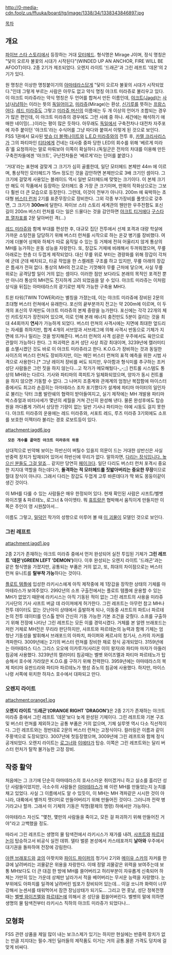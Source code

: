 http://0-media-cdn.foolz.us/ffuuka/board/tg/image/1338/34/1338343846897.jpg

[[목차]]

== 개요 ==
[[파이브 스타 스토리]]에서 등장하는 거대 [[모터헤드]]. 형식명은 Mirage J이며, 정식 명칭은 "닻이 오르자 불꽃의 시대가 시작된다"(WINDED UP AN ANCHOR, FIRE WILL BE AFOOT)이다. 2종 2기가 제조되었다. 오렌지 라이트 '드래곤'과 그린 레프트 '데몬'의 2기가 있다.

원 명칭은 이상한 명칭붙이기의 [[아마테라스]]답게 "닻이 오르자 불꽃의 시대가 시작되었다."인데 그렇게 부르는 사람은 아무도 없고 약식 명칭 야크트 미라쥬로 불리우고 있다. 이 야크트 미라쥬라는 약식 명칭은 두 언어를 합쳐서 만든 이름인데, [[예거|야크트(Jagd)]]는 [[사냥]]/[[사냥]]하는 이라는 뜻의 [[독일어]]이고, [[미라쥬]](Mirage)는 환상, [[신기루]]를 뜻하는 [[프랑스어]]다. [[레드 미라쥬]]도 그렇고 [[미라쥬 머신]]의 이름에는 두 개 이상의 언어가 조합되는 경우가 많은 편인데, 이 야크트 미라쥬의 경우에도 그런 사례 중 하나. 세간에는 해석하기 애매한 네이밍(...)이라는 평이 많은 듯하다. 아무래도 [[독일]]에서 구축전차나 대전차 자주포에 자주 붙이던 '야크트'라는 수식어를 그냥 따다와 붙여서 이렇게 된 것으로 보인다. FSS 1권에서 묘사된 [[밧슈 더 블랙나이트]]와 [[L.E.D 미라쥬]]와의 전투 후, [[카렐 크리사리스]]가 그의 파티마인 [[티타]]에게 건네는 대사중 중파 당한 LED의 회수를 위해 '베르게 미라쥬'를 요청하자는 말로 마뤄보아 이쪽이 확실하다.(독일군은 전차의 차대를 이용해 만든 구축전차들에겐 '야크트', 구난전차들은 '베르게'라는 단어를 붙였다.)

'거대'라는 표현에 걸맞게 그 크기가 심히 골룸한데, 일단 모터헤드 본체만 44m 에 이르며, 통상적인 모터헤드가 15m 정도인 것을 감안하면 본체만으로 3배 크기인 셈이다. 그 크기에 걸맞게 사용있는 블레이드 역시 일반 모터헤드에 맞멎는 크기이다. 이 본체 크기만 해도 이 작품에서 등장하는 모터헤드 중 가장 큰 크기이며, 만화의 작화상으로는 그보다 훨씬 더 큰 모습으로 등장한다. 그런데, 이것이 전부가 아니다. 200m 에 육박하는 초대형 [[버스터 런처]] 2기를 표준무장으로 장비한다. 그외 각종 부가장비를 풀셋으로 갖추면, 그 크기가 '''300m'''에 달한다. 파이브 스타 스토리 세계관의 웬만한 우주전함도 포신길이 200m 버스터 런처를 다는 일은 드물다는 것을 감안하면 [[야크트 티거]]에다 [[구스타프 열차포]]를 2문 달아버린 격(...)

[[레드 미라쥬]]와 함께 부대를 편성한 후, 대규모 집단 전투에서 선제 포격과 대량 학살에 가까운 소탕전을 담당하기 위해 버스터 런쳐를 시작으로 하는 온갖 병기를 장비했다. 여기에 더불어 상체와 하체가 따로 움직일 수 있는 등 거체에 전혀 어울리지 않게 통상의 MH를 능가하는 운동 성능을 자랑한다. 또, 장갑도 거체에 비례해서 두꺼워졌으며, 무릎 아래로는 한층 더 두껍게 제작되었다. 대신 무릎 위로 부터는 경량화를 위해 장갑이 각처에 군데 군데 배치되고, 타공 작업을 한 스켈레톤 구조를 하고 있지만, 무릎 아래의 장갑은 틈새가 전혀 없다. 통상의 MH의 전고로는 기껏해야 무릎 근처에 닿으며, 사실 무릎 위로는 공격당할 일이 거의 없는 셈이다. 이러한 점만 보다라도 본래의 목적인 포격전 뿐만 아니라 통상의 MH전도 진지하게 고려 되었음을 알 수 있다. 야크트 미라쥬는 이처럼 상식을 뒤집는 아마테라스의 광기로만 제작 가능한 구축용 MH다.

트윈 타워(TWIN TOWER)라는 별칭을 가졌는데, 이는 야크트 미라쥬에 장비된 2문의 초대형 버스터 런쳐에서 유래한다. 포신의 끝부분까지 전고는 약 200m에 이르며, 이 두개의 포신의 무게만도 야크트 미라쥬의 본체 중량을 능가한다. 포신에는 각각 22개의 체인 카트릿지가 장전되어 있으며, 이로 인해 본래 에너지 충전만도 5분이 걸리는 것을 최대 44회까지 '''연사'''가 가능하게 되었다. 버스터 런쳐의 사격시에는 지면에 최대한 엎드리는 자세를 취하지만, 합계 4개의 서브암과 서브레그에 의해 사격시 반동으로 기체가 지면에 뜨거나 밀리는 것을 방지해준다. 버스터 런쳐의 사격 섬광은 우주에서도 육안으로 관찰이 가능하다 한다. 그 파괴력은 죠커 성단 사상 최강 최대이며, 3239년에 캘러미티를 소멸시켰던 것도 바로 이 야크트 미라쥬라고 한다. K.O.G.가 장비하는 것과 동일한 사이즈의 버스터 런쳐도 장비하지만, 이는 메인 버스터 런쳐의 표적 예측을 위한 시범 사격으로 사용한다.[* 그냥 레이저 장비를 써도 되지만, 우아함과 형식미를 추구하는 조커 성단 사람들은 그런 짓을 하지 않는다...고 작가가 메모해뒀다-_-;;]  
컨트롤 시스템도 통상의 MH와는 다르다. 기사와 파티마의 콕피트가 일체화되었으며, 양자가 동시 컨트롤을 하지 않으면 기동할 수 없다. 그 나머지 조종계와 관제계의 엄청난 복잡함에 마이스터 중에서도 최고라 손꼽히는 아마테라스 조차 포기했다가 설계에 파티마 마이터의 일인자로 불리는 닥터 크롬 발란쉐의 협력이 받아들여지고, 실기 제작에는 MH 개발용 파티마 박스츄얼과 비터샤세가 몇년의 세월을 거쳐 간신히 완성해 낸다. 물론 완성후에도 탑승원을 까다롭게 가려서 상당한 기량이 없는 일반 기사나 파티마는 야예 시동도 걸지 못한다. 야크트 미라쥬의 운용에는 레드 미라쥬와, 서포트 레드, 루즈 미라쥬 3기외에도 소프를 보호한 이젝터라 불리는 경호 로보트등이 있다.

attachment:jagd6.jpg
  '''모든 개수를 끝마친 야크트 미라쥬의 위용'''

상대적으로 빈약해 보이는 하반신이 버틸수 있을지 의문이 드는 거대한 상반신은 사실 반중력 장치가 탑재되어 있어서 하반신에 무리가 없다. 
말하자면, [[다리 따위는 장식입니다|다리는 장식입니다. 높으신 분들도 그걸 알죠]]... 같지만 당연히 [[페이크]]다. 일단 다리도 버스터 런처 포격시 중요한 지지대 역할을 하는데다가, '''돌격하는 적 모터헤드를 짓밟아버리는 중요한 무장'''이므로 절대 장식이 아니다. 그래서 다리는 장갑도 두껍게 고루 바른데다가 딱 봐도 몽둥이같이 생긴 것이다.

이 MH를 다룰 수 있는 사람들은 매우 한정되어 있다. 현재 확인된 사람은 샤프트/벨벳 와이즈멜 & 파르테노, 로그너 & 아이엣타. 뭐 [[휴트랑]]은 협박해서 움직이게 만들지만 이쪽은 주인이 영 시원찮아서...

이름도 그렇고, [[밀덕]]인 작가의 성향으로 미루어 볼 때 [[야크트 티거|이 괴물]]이 모델인 것으로 보인다.

=== 그린 레프트 ===
attachment:jagd1.jpg

2종 2기가 존재하는 야크트 미라쥬 중에서 먼저 완성되어 실전 투입된 기체가 '''그린 레프트 '데몬'(GREEN LEFT 'DEMON')'''이다. 이후 완성되는 오렌지 라이트 '드래곤'과는 같은 형식명을 가졌지만, 공통되는 부품은 거의 없고, 또, 최대의 차이점으로는 버스터 런쳐 유니트를 '''탈부착 가능'''하다는 것이다.

[[플로트 템플]]에 입성한 라키시스에게 아직 제작중에 제 1장갑을 장작한 상태의 기체를 아마테라스가 보여주었다. 2992년의 소프 구출전에서는 플로트 템플에 운용할 수 있는 MH가 없었기 때문에 라키시스는 아직 기동된 적이 없는 그린 레프트의 사용을 미라쥬 기사단의 기사 샤프트 버글 데 라이져에게 허가한다. 그린 레프트는 아무런 참고 MH나 전투 데이터도 없는 갓난아이 상태에서 출발하게 되나, 이동중 샤프트의 파트너 파르테논의 전투 데이터를 인스톨 받아 간신히 기동 가능한 기본 조건을 갖췄다. 소프를 구출하기 위해 전장에 나타난 그린 레프트는 모든 이를 경악시켰다. 거체를 본 알렌 브래포드는 저런 거체로 MH전은 무리라 판단하지만, 샤프트와 파르테논의 능력과 함께 기체는 엄청난 기동성을 발휘해서 브래포드의 아파치, 파이퍼와 케르샤의 청기사, 스카의 자커를 격파한다. 3009년에는 2기의 버스터 런쳐를 장비한 채로 정식 공개되었다. 3159년에는 아마테라스 디스 그리스 오오에 이카루가(사리온 이이 왕자)와 파티마 마쟈가 아들러 침공에 사용했다. 3239년의 캘러미티 침공때는 벨벳 와이즈멜과 파티마 파르테노가 탑승해서 호수에 가라앉은 K.O.G.를 구하기 위해 전력한다. 3959년에는 아마테라스의 복제 파티마 유판드라와 파티마 파르테노가 행성 쥬노의 침공에 사용했다. 하지만, 마이스나령 서쪽에 위치한 하쟈스 호수에서 대파되고 만다. 

=== 오렌지 라이트 ===
attachment:orange1.jpg

'''오렌지 라이트 '드래곤'(ORANGE RIGHT 'DRAGON')'''은 2종 2기가 존재하는 야크트 미라쥬 중에서 그린 레프트 '데몬'보다 늦게 완성된 기체이다. 그린 레프트와 기본 구조 및 버스터 런쳐를 제외하고는 공통 부품은 거의 없으며, 기체 실루엣 역시 다소 직선적이다. 그린 레프트와는 정반대로 2문의 버스터 런쳐는 고정식이다. 컬러링은 이름과 같이 주황색으로 도장되었다. 3007년에 첫등장했으며, 3009년에 그린 레프트와 함께 정식 공개되었다.
오렌지 라이트는 [[로그너]]와 [[이에타]]가 탑승. 이쪽은 그린 레프트와는 달리 버스터 런처가 탈착 불가능한 고정 장비.

== 작중 활약 ==
처음에는 그 크기에 단순히 아마테라스의 호사스러운 취미겠거니 하고 실소를 흘리던 성단 사람들이었지만, 극소수의 사람들은 [[아마테라스]]가 왜 이런 MH를 만들었는지 눈치를 채고 있었다. 사실 그 이름에서도 알 수 있듯이, 이 MH는 MH 격파같은 시시한 것이 아니라, 대륙에서 별까지 잿더미로 만들어버리기 위해 만들어진 것이다. 그러니까 전략 병기라고나 할까. 그래서 이 기체의 기동은 칙명(황제의 명령) 하에서만 가능하다. 

아마테라스 자신도 "몇천, 몇만의 사람들을 죽이고, 모든 걸 파괴하기 위해 만들어진 거야"라고 고백했을 정도. 

따라서 그린 레프트는 생명의 물 탐색전에서 라키시스가 재가를 내려, [[샤프트(파이브 스타 스토리)| 샤프트]]와 [[파르테논]]이 탑승하고서 비공식 실전 데뷔. 델타 벌룬 본성에서 카스테포까지 '''날아와''' 우주에서 대기권을 돌파하여 전장에 강림한다.

[[아렌 브래포드]]와 [[쿄]]의 아팟치와 [[파이드 파이퍼]]의 청기사 2기와 [[메이유 스카]]의 자커를 한큐에 날려버리는 괴물같은 위용을 자랑한다. 이때 정말 괴물같은 위력을 보여주는데 보통 MH보다도 더 큰 대검 한 방에 MH를 쓸어버리고 허리부분이 자유롭게 신축되어 하체는 가만히 있는 가운데 상체만 날라가서 적을 베어버리는 무서운 능력을 자랑했다. 눈부위에도 아파치를 일격에 날려버린 빔포가 장비되어 있는데... 이걸 쏘니까 화력이 너무 강해서 눈센서를 태워먹어서 잠깐 장님상태가 되기도... 그리고 먼 훗날, 성단 정복전쟁 때는 [[벨벳 와이즈멜]]와 [[파르테논]]에 의해서 온 성단을 휩쓸어버린다. 벨벳의 말에 의하면 생명의 물 탐색전부터 라키시스 직하의 야크트 미라쥬가 되었다나...

== 모형화 ==

FSS 관련 상품을 제일 많이 내는 보크스제가 있기는 하지만 현실에는 반중력 장치가 없는 만큼 지지대는 필수.개인 딜러들의 제작품도 이거는 거의 공통.물론 가격도 덩치에 걸맞게 비싸다.
